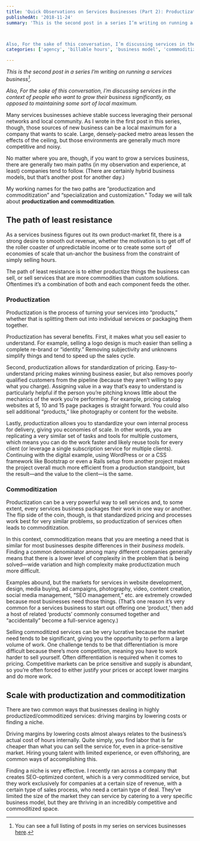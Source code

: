 ```yaml
---
title: 'Quick Observations on Services Businesses (Part 2): Productization and Commoditization'
publishedAt: '2018-11-24'
summary: 'This is the second post in a series I’m writing on running a services business[^1].



Also, For the sake of this conversation, I’m discussing services in the context of people who want to grow their...'
categories: ['agency', 'billable hours', 'business model', 'commmoditization', 'product comany', 'productization', 'services business', 'Work']

---
```


*This is the second post in a series I’m writing on running a services business[^1].*

*Also, For the sake of this conversation, I’m discussing services in the context of people who want to grow their business significantly, as opposed to maintaining some sort of local maximum.*

Many services businesses achieve stable success leveraging their personal networks and local community. As I wrote in the first post in this series, though, those sources of new business can be a local maximum for a company that wants to scale. Large, densely-packed metro areas lessen the effects of the ceiling, but those environments are generally much more competitive and noisy.

No matter where you are, though, if you want to grow a services business, there are generally two main paths (in my observation and experience, at least) companies tend to follow. (There are certainly hybrid business models, but that’s another post for another day.)

My working names for the two paths are “productization and commoditization” and “specialization and customization.” Today we will talk about **productization and commoditization**.

## The path of least resistance

As a services business figures out its own product-market fit, there is a strong desire to smooth out revenue, whether the motivation is to get off of the roller coaster of unpredictable income or to create some sort of economies of scale that un-anchor the business from the constraint of simply selling hours.

The path of least resistance is to either productize things the business can sell, or sell services that are more commodities than custom solutions. Oftentimes it’s a combination of both and each component feeds the other.

### Productization

Productization is the process of turning your services into “products,” whether that is splitting them out into individual services or packaging them together.

Productization has several benefits. First, it makes what you sell easier to understand. For example, selling a logo design is much easier than selling a complete re-brand or “identity.” Removing subjectivity and unknowns simplify things and tend to speed up the sales cycle.

Second, productization allows for standardization of pricing. Easy-to-understand pricing makes winning business easier, but also removes poorly qualified customers from the pipeline (because they aren’t willing to pay what you charge). Assigning value in a way that’s easy to understand is particularly helpful if the person you’re pitching knows little about the mechanics of the work you’re performing. For example, pricing catalog websites at 5, 10 and 15 page packages is straight forward. You could also sell additional “products,” like photography or content for the website.

Lastly, productization allows you to standardize your own internal process for delivery, giving you economies of scale. In other words, you are replicating a very similar set of tasks and tools for multiple customers, which means you can do the work faster and likely reuse tools for every client (or leverage a single subscription service for multiple clients). Continuing with the digital example, using WordPress or or a CSS framework like Bootstrap or even a Rails setup from another project makes the project overall much more efficient from a production standpoint, but the result—and the value to the client—is the same.

### Commoditization

Productization can be a very powerful way to sell services and, to some extent, every services business packages their work in one way or another. The flip side of the coin, though, is that standardized pricing and processes work best for very similar problems, so productization of services often leads to commoditization.

In this context, commoditization means that you are meeting a need that is similar for most businesses despite differences in their *business models*. Finding a common denominator among many different companies generally means that there is a lower level of complexity in the problem that is being solved—wide variation and high complexity make productization much more difficult.

Examples abound, but the markets for services in website development, design, media buying, ad campaigns, photography, video, content creation, social media management, “SEO management,” etc. are extremely crowded because most businesses need those things. (That’s one reason it’s very common for a services business to start out offering one ‘product,’ then add a host of related ‘products’ commonly consumed together and “accidentally” become a full-service agency.)

Selling commoditized services can be very lucrative because the market need tends to be significant, giving you the opportunity to perform a large volume of work. One challenge tends to be that differentiation is more difficult because there’s more competition, meaning you have to work harder to sell yourself. Often differentiation is required when it comes to pricing. Competitive markets can be price sensitive and supply is abundant, so you’re often forced to either justify your prices or accept lower margins and do more work.

## Scale with productization and commoditization

There are two common ways that businesses dealing in highly productized/commoditized services: driving margins by lowering costs or finding a niche.

Driving margins by lowering costs almost always relates to the business’s actual cost of hours internally. Quite simply, you find labor that is far cheaper than what you can sell the service for, even in a price-sensitive market. Hiring young talent with limited experience, or even offshoring, are common ways of accomplishing this.

Finding a niche is very effective. I recently ran across a company that creates SEO-optimized content, which is a very commoditized service, but they work exclusively for companies at a certain size of revenue, with a certain type of sales process, who need a certain type of deal. They’ve limited the size of the market they can service by catering to a very specific business model, but they are thriving in an incredibly competitive and commoditized space.

[^1]: You can see a full listing of posts in my series on services businesses [here](/blog/quick-observations-on-services-businesses-part-1-scaling-is-completely-different).
